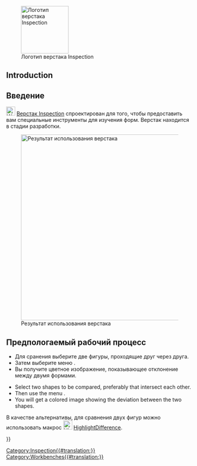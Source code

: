 <languages/>

<div class="mw-translate-fuzzy">
{{Docnav/ru
|[[Image_Workbench/ru|Верстак Image]]
|[[Mesh_Workbench/ru|Верстак Mesh]]
|IconL=Workbench_Image.svg
|IconR=Workbench_Mesh.svg
}}
</div>

[[Image:Workbench_Inspection.svg|thumb|128px|Логотип верстака Inspection]]

== Introduction ==

<div class="mw-translate-fuzzy">
== Введение ==
[[Image:Workbench_Inspection.svg|24px]] [[Inspection Workbench/ru|Верстак Inspection]] спроектирован для того, чтобы предоставить вам специальные инструменты для изучения форм. Верстак находится в стадии разработки.
</div>

[[File:InspectionEx.png|thumb|center|500px|Результат использования верстака]]

<span id="Usage"></span>
<div class="mw-translate-fuzzy">
== Предпологаемый рабочий процесс ==
* Для сранения выберите две фигуры, проходящие друг через друга. 
* Затем выберите меню {{MenuCommand|Inspection → Visual inspection}}.
* Вы получите цветное изображение, показывающее отклонение между двумя формами.
</div>

* Select two shapes to be compared, preferably that intersect each other.
* Then use the menu {{MenuCommand|Inspection → Visual inspection}}.
* You will get a colored image showing the deviation between the two shapes.

В качестве альтернативы, для сравнения двух фигур можно использовать макрос [[File:HighlightDifference.png|24px]] [[Macro_HighlightDifference|HighlightDifference]].


<div class="mw-translate-fuzzy">
{{Docnav/ru
|[[Image_Workbench/ru|Верстак Image]]
|[[Mesh_Workbench/ru|Верстак Mesh]]
|IconL=Workbench_Image.svg
|IconR=Workbench_Mesh.svg
}}
</div>

[[Category:Inspection{{#translation:}}]]
{{Userdocnavi{{#translation:}}}}
[[Category:Workbenches{{#translation:}}]]